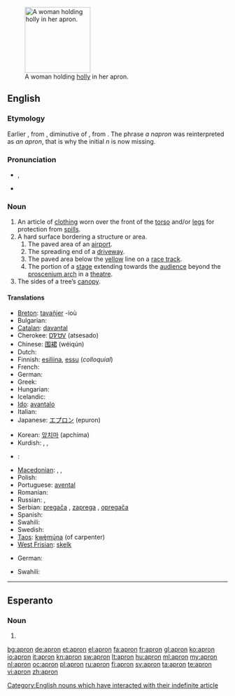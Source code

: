 [[Image:A fair Puritan.png|thumb|150px|right|A woman holding [[holly]] in her apron.]]
==English==

===Etymology===
Earlier {{term|napron}}, from {{etyl|fro}} {{term|naperon}}, diminutive of {{term|nappe||tablecloth}}, from {{etyl|la}} {{term|nappa||napkin}}. The phrase ''a napron'' was reinterpreted as ''an apron'', that is why the initial ''n'' is now missing. 

===Pronunciation===
* {{a|UK}} {{IPA|/ˈeɪ.pɹən/}}, {{SAMPA|/"eI.pr@n/}}
* {{audio|en-us-apron.ogg|Audio (US)}}

===Noun===
{{wikipedia}}
{{en-noun}}

# An article of [[clothing]] worn over the front of the [[torso]] and/or [[legs]] for protection from [[spill]]s.
# A hard surface bordering a structure or area.
## The paved area of an [[airport]].
## The spreading end of a [[driveway]].
## The paved area below the [[yellow]] line on a [[race track]].
## The portion of a [[stage]] extending towards the [[audience]] beyond the [[proscenium arch]] in a [[theatre]].
# The sides of a tree’s [[canopy]].

====Translations====
{{trans-top|clothing}}
* [[Breton]]: [[tavañjer]] {{f}} -ioù {{p}}
* Bulgarian: {{t|bg|престилка}}
* [[Catalan]]: [[davantal]] {{m}}
* Cherokee: [[ᎠᏤᏌᏙ]] (atsesado)
* Chinese: [[围裙]] (wéiqún)
* Dutch: {{t+|nl|schort|n}}
* Finnish: [[esiliina]], [[essu]] (''colloquial'')
* French: {{t+|fr|tablier|m}}
* German: {{t+|de|Schürze|f}}
* Greek: {{t+|el|ποδιά|f}}
* Hungarian: {{t+|hu|kötény}}
* Icelandic: {{t-|is|svunta|f}}
* [[Ido]]: [[avantalo]]
* Italian: {{t+|it|grembiule|m}}
* Japanese: [[エプロン]] (epuron)
{{trans-mid}}
* Korean: [[앞치마]] (apchima)
* Kurdish: {{ku-Arab|[[به‌رکۆشه‌]]}}, {{ku-Arab|[[به‌رکۆژه‌]]}}, {{ku-Arab|[[چاڕۆکه‌]]}}
* {{ttbc|Latin}}: {{t-|la|subligaculum|subligāculum|n}}
* [[Macedonian]]: {{t|mk|престилка|f|tr=préstilka}},  {{t|mk|скутник|m|tr=skútnik}},  {{t|mk|фута|f|tr=fúta}}
* Polish: {{t-|pl|fartuch|m}}
* Portuguese: [[avental]] {{m}}
* Romanian: {{t-|ro|sort}}
* Russian: {{t+|ru|передник|m|tr=perédnik}}, {{t+|ru|фартук|m|tr=fártuk}}
* Serbian: [[pregača]] {{f}}, [[zaprega]] {{f}}, [[opregača]] {{f}}
* Spanish: {{t-|es|delantal|m}}
* Swahili: {{t+|sw|aproni|xs=Swahili}}
* Swedish: {{t-|sv|förkläde|n}}
* [[Taos]]: [[kwę̀mų́na]] (of carpenter)
* [[West Frisian]]: [[skelk]] {{n}}
{{trans-bottom}}

{{trans-top|the paved area of an airport}}
* German: {{t+|de|Vorfeld|n}}
{{trans-mid}}
* Swahili: {{t+|sw|aproni|xs=Swahili}}
{{trans-bottom}}

[[Category:English nouns which have interacted with their indefinite article]]
----

==Esperanto==

===Noun===
{{eo-noun-form|apr|on}}
# {{eo-form of|apr|on}}

[[bg:apron]]
[[de:apron]]
[[et:apron]]
[[el:apron]]
[[fa:apron]]
[[fr:apron]]
[[gl:apron]]
[[ko:apron]]
[[io:apron]]
[[it:apron]]
[[kn:apron]]
[[sw:apron]]
[[lt:apron]]
[[hu:apron]]
[[ml:apron]]
[[my:apron]]
[[nl:apron]]
[[oc:apron]]
[[pl:apron]]
[[ru:apron]]
[[fi:apron]]
[[sv:apron]]
[[ta:apron]]
[[te:apron]]
[[vi:apron]]
[[zh:apron]]